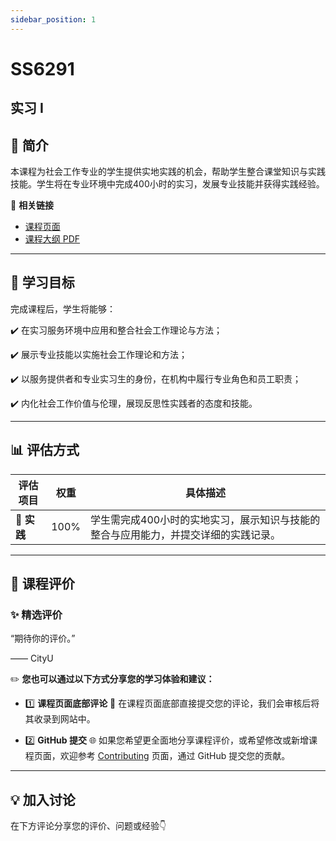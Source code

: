 ```yaml
---
sidebar_position: 1
---
```


# SS6291
## 实习 I

## **📘 简介**
本课程为社会工作专业的学生提供实地实践的机会，帮助学生整合课堂知识与实践技能。学生将在专业环境中完成400小时的实习，发展专业技能并获得实践经验。

🔗 **相关链接**
- [课程页面](https://www.cityu.edu.hk/catalogue/pg/202526/course/SS6291.htm)
- [课程大纲 PDF](https://www.cityu.edu.hk/catalogue/pg/202526/course/SS6291.pdf)

---

## **🎯 学习目标**

完成课程后，学生将能够：

✔️ 在实习服务环境中应用和整合社会工作理论与方法；

✔️ 展示专业技能以实施社会工作理论和方法；

✔️ 以服务提供者和专业实习生的身份，在机构中履行专业角色和员工职责；

✔️ 内化社会工作价值与伦理，展现反思性实践者的态度和技能。

---

## **📊 评估方式**

| **评估项目**             | **权重** | **具体描述**                                                                                       |
|------------------------|---------|---------------------------------------------------------------------------------------------------|
| **💼 实践**             | 100%    | 学生需完成400小时的实地实习，展示知识与技能的整合与应用能力，并提交详细的实践记录。                                               |

---

## **💬 课程评价**

### ✨ **精选评价**
<div className={commentStyles.commentBox}>
    <p className={commentStyles.commentText}>
        “期待你的评价。”
    </p>
    <p className={commentStyles.commentAuthor}>—— CityU</p>
</div>

✏️ **您也可以通过以下方式分享您的学习体验和建议：**

- 1️⃣ **课程页面底部评论**
💬 在课程页面底部直接提交您的评论，我们会审核后将其收录到网站中。

- 2️⃣ **GitHub 提交**
🌐 如果您希望更全面地分享课程评价，或希望修改或新增课程页面，欢迎参考 [Contributing](/contributing) 页面，通过 GitHub 提交您的贡献。

---

## **💡 加入讨论**

在下方评论分享您的评价、问题或经验👇
<Utterances />
